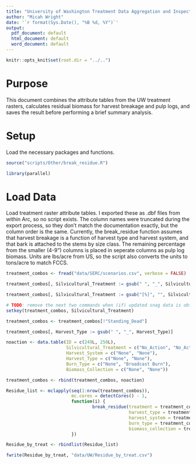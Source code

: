 ```yaml
---
title: "University of Washington Treatment Data Aggregation and Inspection"
author: "Micah Wright"
date: '`r format(Sys.Date(), "%B %d, %Y")`'
output:
  pdf_document: default
  html_document: default
  word_document: default
---
```


```r
knitr::opts_knit$set(root.dir = "../..")
```

# Purpose

This document combines the attribute tables from the UW treatment rasters, calculates residual biomass for harvest breakage and pulp logs, and saves the result before performing a brief summary analysis.

# Setup

Load the necessary packages and functions.

```r
source("scripts/Other/break_residue.R")

library(parallel)
```

# Load Data

Load treatment raster attribute tables. I exported these as .dbf files from within Arc, so no script exists. The column names were truncated during the export process, so they don't match the documentation exactly, but the column order is the same. Currently, the break_residue function assumes that harvest breakage is a function of harvest type and harvest system, and that bark is attached to the stems by size class. The remaining percentage from the smaller (4-9") columns is placed in seperate columns as pulp log biomass. Units are lbs/acre from US, so the script also converts the units to tons/acre to match FCCS. 

```r
treatment_combos <- fread("data/SERC/scenarios.csv", verbose = FALSE)

treatment_combos[, Silvicultural_Treatment := gsub(" ", "_", Silvicultural_Treatment)]

treatment_combos[, Silvicultural_Treatment := gsub("[%]", "", Silvicultural_Treatment)]

# TODO: remove the next two commands when (if) updated snag data is obtained
setkey(treatment_combos, Silvicultural_Treatment)

treatment_combos <- treatment_combos[!"Standing_Dead"]

treatment_combos[, Harvest_Type := gsub(" ", "_", Harvest_Type)]

noaction <- data.table(ID = c(249L, 250L),
                       Silvicultural_Treatment = c("No_Action", "No_Action"),
                       Harvest_System = c("None", "None"),
                       Harvest_Type = c("None", "None"),
                       Burn_Type = c("None", "Broadcast Burn"),
                       Biomass_Collection = c("None", "None"))

treatment_combos <- rbind(treatment_combos, noaction)

Residue_list <- mclapply(seq(1:nrow(treatment_combos)),
                         mc.cores = detectCores() - 1,
                         function(i) {
                                 break_residue(treatment = treatment_combos[i, Silvicultural_Treatment],
                                               harvest_type = treatment_combos[i, Harvest_Type], 
                                               harvest_system = treatment_combos[i, Harvest_System],
                                               burn_type = treatment_combos[i, Burn_Type]
                                               biomass_collection = treatment_combos[i, Biomass_Collection])
                         })

Residue_by_treat <- rbindlist(Residue_list)

fwrite(Residue_by_treat, "data/UW/Residue_by_treat.csv")
```
